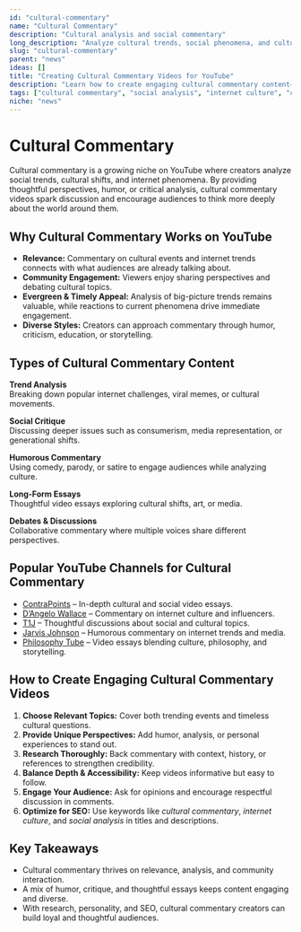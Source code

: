 ```yaml
---
id: "cultural-commentary"
name: "Cultural Commentary"
description: "Cultural analysis and social commentary"
long_description: "Analyze cultural trends, social phenomena, and cultural commentary"
slug: "cultural-commentary"
parent: "news"
ideas: []
title: "Creating Cultural Commentary Videos for YouTube"
description: "Learn how to create engaging cultural commentary content—covering social trends, cultural analysis, internet culture, and thoughtful discussions."
tags: ["cultural commentary", "social analysis", "internet culture", "cultural trends", "thoughtful discussions", "cultural issues"]
niche: "news"
---
```


# Cultural Commentary

Cultural commentary is a growing niche on YouTube where creators analyze social trends, cultural shifts, and internet phenomena. By providing thoughtful perspectives, humor, or critical analysis, cultural commentary videos spark discussion and encourage audiences to think more deeply about the world around them.

## Why Cultural Commentary Works on YouTube

- **Relevance:** Commentary on cultural events and internet trends connects with what audiences are already talking about.  
- **Community Engagement:** Viewers enjoy sharing perspectives and debating cultural topics.  
- **Evergreen & Timely Appeal:** Analysis of big-picture trends remains valuable, while reactions to current phenomena drive immediate engagement.  
- **Diverse Styles:** Creators can approach commentary through humor, criticism, education, or storytelling.  

## Types of Cultural Commentary Content

**Trend Analysis**  
Breaking down popular internet challenges, viral memes, or cultural movements.  

**Social Critique**  
Discussing deeper issues such as consumerism, media representation, or generational shifts.  

**Humorous Commentary**  
Using comedy, parody, or satire to engage audiences while analyzing culture.  

**Long-Form Essays**  
Thoughtful video essays exploring cultural shifts, art, or media.  

**Debates & Discussions**  
Collaborative commentary where multiple voices share different perspectives.  

## Popular YouTube Channels for Cultural Commentary

- [ContraPoints](https://www.youtube.com/@ContraPoints) – In-depth cultural and social video essays.  
- [D’Angelo Wallace](https://www.youtube.com/@dangelowallace) – Commentary on internet culture and influencers.  
- [T1J](https://www.youtube.com/@T1J) – Thoughtful discussions about social and cultural topics.  
- [Jarvis Johnson](https://www.youtube.com/@Jarvis) – Humorous commentary on internet trends and media.  
- [Philosophy Tube](https://www.youtube.com/@PhilosophyTube) – Video essays blending culture, philosophy, and storytelling.  

## How to Create Engaging Cultural Commentary Videos

1. **Choose Relevant Topics:** Cover both trending events and timeless cultural questions.  
2. **Provide Unique Perspectives:** Add humor, analysis, or personal experiences to stand out.  
3. **Research Thoroughly:** Back commentary with context, history, or references to strengthen credibility.  
4. **Balance Depth & Accessibility:** Keep videos informative but easy to follow.  
5. **Engage Your Audience:** Ask for opinions and encourage respectful discussion in comments.  
6. **Optimize for SEO:** Use keywords like *cultural commentary*, *internet culture*, and *social analysis* in titles and descriptions.  

## Key Takeaways

- Cultural commentary thrives on relevance, analysis, and community interaction.  
- A mix of humor, critique, and thoughtful essays keeps content engaging and diverse.  
- With research, personality, and SEO, cultural commentary creators can build loyal and thoughtful audiences.  
